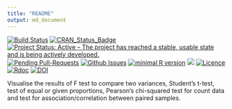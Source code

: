 ```yaml
---
title: "README"
output: md_document
---
```

[![Build Status](https://travis-ci.org/okgreece/gginference.svg?branch=master)](https://travis-ci.org/okgreece/gginference)
[![CRAN_Status_Badge](https://www.r-pkg.org/badges/version/gginference)](https://cran.r-project.org/package=gginference)
[![Project Status: Active – The project has reached a stable, usable state and is being actively developed.](http://www.repostatus.org/badges/latest/active.svg)](http://www.repostatus.org/#active)
[![Pending Pull-Requests](http://githubbadges.herokuapp.com/okgreece/gginference/pulls.svg)](https://github.com/okgreece/gginference/pulls)
[![Github Issues](http://githubbadges.herokuapp.com/okgreece/gginference/issues.svg)](https://github.com/okgreece/gginference/issues)
[![minimal R version](https://img.shields.io/badge/R%3E%3D-3.5-6666ff.svg)](https://cran.r-project.org/)
[![](http://cranlogs.r-pkg.org/badges/grand-total/gginference)](http://cran.rstudio.com/web/packages/gginference/index.html)
[![Licence](https://img.shields.io/badge/licence-GPL--2-blue.svg)](https://www.gnu.org/licenses/old-licenses/gpl-2.0.html)
[![Rdoc](http://www.rdocumentation.org/badges/version/gginference)](http://www.rdocumentation.org/packages/gginference)
[![DOI](https://zenodo.org/badge/DOI/10.5281/zenodo.1745505.svg)](https://doi.org/10.5281/zenodo.1745505)


Visualise the results of F test to compare two variances, Student's t-test, test of equal or given proportions, Pearson's chi-squared test for count data and test for association/correlation between paired samples.